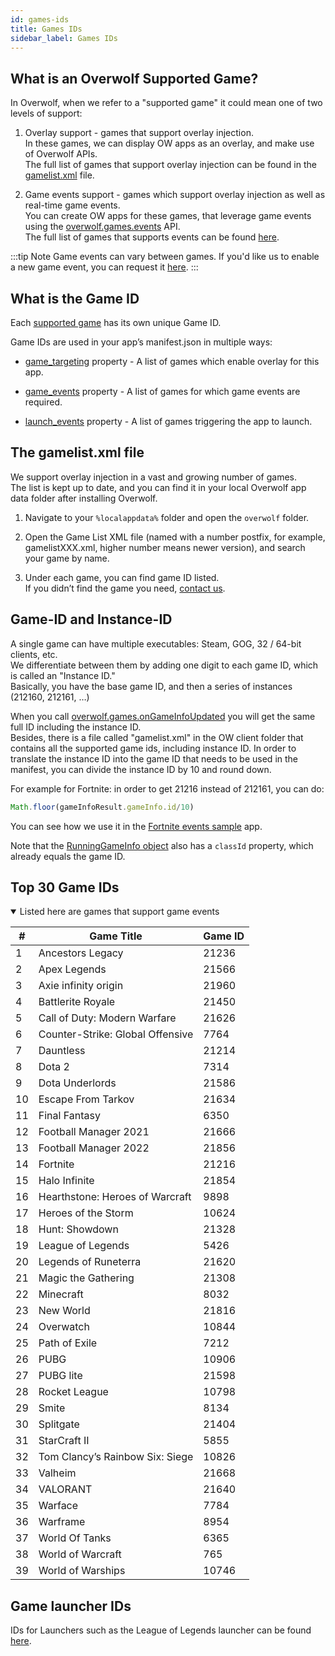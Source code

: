 ```yaml
---
id: games-ids
title: Games IDs
sidebar_label: Games IDs
---
```


## What is an Overwolf Supported Game?

In Overwolf, when we refer to a "supported game" it could mean one of two levels of support:

1. Overlay support - games that support overlay injection.  
   In these games, we can display OW apps as an overlay, and make use of Overwolf APIs.  
   The full list of games that support overlay injection can be found in the [gamelist.xml](#the-gamelistxml-file) file.

2. Game events support - games which support overlay injection as well as real-time game events.  
   You can create OW apps for these games, that leverage game events using the [overwolf.games.events](overwolf-games-events) API.   
   The full list of games that supports events can be found [here](../status/all).

 :::tip Note
 Game events can vary between games. If you'd like us to enable a new game event, you can request it [here](https://discuss.overwolf.com/c/game-events-features/42).
 :::

## What is the Game ID

Each [supported game](#what-is-an-overwolf-supported-game) has its own unique Game ID.

Game IDs are used in your app’s manifest.json in multiple ways:  

* [game_targeting](manifest-json#game_targeting) property - A list of games which enable overlay for this app.  

* [game_events](manifest-json#game_events) property - A list of games for which game events are required.

* [launch_events](manifest-json#launch_events) property -  A list of games triggering the app to launch.

## The gamelist.xml file

We support overlay injection in a vast and growing number of games.  
The list is kept up to date, and you can find it in your local Overwolf app data folder after installing Overwolf.

1. Navigate to your `%localappdata%` folder and open the `overwolf` folder.

2. Open the Game List XML file (named with a number postfix, for example, gamelistXXX.xml, higher number means newer version), and search your game by name.

3. Under each game, you can find game ID listed.  
   If you didn’t find the game you need, [contact us](../support/contact-us).

## Game-ID and Instance-ID

A single game can have multiple executables: Steam, GOG, 32 / 64-bit clients, etc.  
We differentiate between them by adding one digit to each game ID, which is called an "Instance ID."  
Basically, you have the base game ID, and then a series of instances (212160, 212161, …) 

When you call [overwolf.games.onGameInfoUpdated](overwolf-games#ongameinfoupdated) you will get the same full ID including the instance ID.  
Besides, there is a file called "gamelist.xml" in the OW client folder that contains all the supported game ids, including instance ID.
In order to translate the instance ID into the game ID that needs to be used in the manifest, you can divide the instance ID by 10 and round down.

For example for Fortnite: in order to get 21216 instead of 212161, you can do:

```js
Math.floor(gameInfoResult.gameInfo.id/10)
```

You can see how we use it in the [Fortnite events sample](https://github.com/overwolf/events-sample-apps/blob/master/fortnite-sample-app/main.js#L81) app.

Note that the [RunningGameInfo object](overwolf-games#runninggameinfo-object) also has a `classId` property, which already equals the game ID.

## Top 30 Game IDs

<details open>
<summary>Listed here are games that support game events</summary>

| # | Game Title | Game ID |
| --- | --- | --- |
| 1 | Ancestors Legacy | 21236 |
| 2 | Apex Legends | 21566 |
| 3 | Axie infinity origin | 21960 |
| 4 | Battlerite Royale | 21450 |
| 5 | Call of Duty: Modern Warfare | 21626 |
| 6 | Counter-Strike: Global Offensive | 7764 |
| 7 | Dauntless | 21214 |
| 8 | Dota 2 | 7314 |
| 9 | Dota Underlords | 21586 |
| 10 | Escape From Tarkov | 21634 |
| 11 | Final Fantasy | 6350 |
| 12 | Football Manager 2021 | 21666 |
| 13 | Football Manager 2022 | 21856 |
| 14 | Fortnite | 21216 |
| 15 | Halo Infinite | 21854 |
| 16 | Hearthstone: Heroes of Warcraft | 9898 |
| 17 | Heroes of the Storm | 10624 |
| 18 | Hunt: Showdown | 21328 |
| 19 | League of Legends | 5426 |
| 20 | Legends of Runeterra | 21620 |
| 21 | Magic the Gathering | 21308 |
| 22 | Minecraft | 8032 |
| 23 | New World | 21816 |
| 24 | Overwatch | 10844 |
| 25 | Path of Exile | 7212 |
| 26 | PUBG | 10906 |
| 27 | PUBG lite | 21598 |
| 28 | Rocket League | 10798 |
| 29 | Smite | 8134 |
| 30 | Splitgate | 21404 |
| 31 | StarCraft II | 5855 |
| 32 | Tom Clancy’s Rainbow Six: Siege | 10826 |
| 33 | Valheim | 21668 |
| 34 | VALORANT | 21640 |
| 35 | Warface | 7784 |
| 36 | Warframe | 8954 |
| 37 | World Of Tanks | 6365 |
| 38 | World of Warcraft | 765 |
| 39 | World of Warships | 10746 |

</details>

## Game launcher IDs

IDs for Launchers such as the League of Legends launcher can be found [here](launchers-ids).
